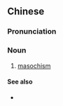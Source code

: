 ==Chinese==
{{zh-forms|type=21}}
{{wikipedia|lang=zh}}

===Pronunciation===
{{zh-pron
|m=shòunüèpǐ
|c=sau6 joek6 pik1
|cat=n
}}

===Noun===
{{zh-noun}}

# [[masochism]]

====See also====
* {{zh-l|受虐狂|masochist}}